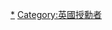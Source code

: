 {{catmore|薊花勳章}} 

{{Commons cat|Knights of the Thistle}}

[[Category:薊花勳章|*]]
[[Category:英國授勳者|Category:英國授勳者]]